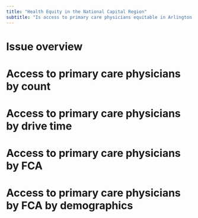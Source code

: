 ```yaml
---
title: "Health Equity in the National Capital Region"
subtitle: "Is access to primary care physicians equitable in Arlington and Fairfax County?"
---
```


# Issue overview

# Access to primary care physicians by count

# Access to primary care physicians by drive time

# Access to primary care physicians by FCA

# Access to primary care physicians by FCA by demographics
